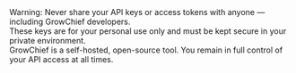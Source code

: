 
<Callout type="warning">
  Warning: Never share your API keys or access tokens with
  anyone — including GrowChief developers.<br />
  These keys are for your personal use only and must be kept secure in your
  private environment.<br />
  GrowChief is a self-hosted, open-source tool. You remain in full control of your
  API access at all times.
</Callout>
